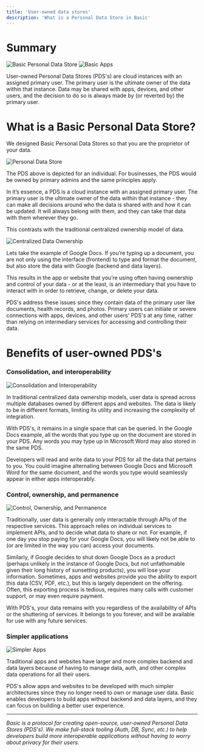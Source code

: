 ```yaml
---
title: 'User-owned data stores'
description: 'What is a Personal Data Store in Basic'
---
```


# Summary

<CardGroup cols={2}>
  <Card title="Basic Personal Data Store">
  <img src="/images/BasicID.png" alt="Basic Personal Data Store" />
  </Card>
  <Card title="Basic Apps">
    <img src="/images/BasicIDApps.png" alt="Basic Apps" />
  </Card>
</CardGroup>

User-owned Personal Data Stores (PDS's) are cloud instances with an assigned primary user.
The primary user is the ultimate owner of the data within that instance.
Data may be shared with apps, devices, and other users, and the decision to do so is always made by (or reverted by) the primary user. 

# What is a  Basic Personal Data Store?

We designed Basic Personal Data Stores so that you are the proprietor of your data.

<img
  className="block"
  src="/images/PDS.svg"
  alt="Personal Data Store"
/>

<Note>
    The PDS above is depicted for an individual. For businesses, the PDS would be owned by primary admins and the same principles apply.
</Note>

In it’s essence, a PDS is a cloud instance with an assigned primary user. 
The primary user is the ultimate owner of the data within that instance - they can make all decisions around who the data is shared with and how it can be updated.
It will always belong with them, and they can take that data with them wherever they go. 

This contrasts with the traditional centralized ownership model of data.

<img
  className="block"
  src="/images/CentralizedDataOwnership.svg"
  alt="Centralized Data Ownership"
/>

Lets take the example of Google Docs. 
If you’re typing up a document, you are not only using the interface (frontend) to type and format the document, but also store the data with Google (backend and data layers).

This results in the app or website that you’re using often having ownership and control of your data - or at the least, is an intermediary that you have to interact with in order to retrieve, change, or delete your data.

PDS's address these issues since they contain data of the primary user like documents, health records, and photos. 
Primary users can initiate or severe connections with apps, devices, and other users' PDS's at any time, rather than relying on intermediary services for accessing and controlling their data.

# Benefits of user-owned PDS's

### Consolidation, and interoperability

<img
  className="block"
  src="/images/DataFragmentation.svg"
  alt="Consolidation and Interoperability"
/>

In traditional centralized data ownership models, user data is spread across multiple databases owned by different apps and websites. 
The data is likely to be in different formats, limiting its utility and increasing the complexity of integration.

With PDS's, it remains in a single space that can be queried. 
In the Google Docs example, all the words that you type up on the document are stored in your PDS. 
Any words you may type up in Microsoft Word may also stored in the same PDS.

Developers will read and write data to your PDS for all the data that pertains to you. 
You could imagine alternating between Google Docs and Microsoft Word for the same document, and the words you type would seamlessly appear in either apps interoperably.

### Control, ownership, and permanence

<img
  className="block"
  src="/images/NoDataControl.svg"
  alt="Control, Ownership, and Permanence"
/>

Traditionally, user data is generally only interactable through APIs of the respective services. 
This approach relies on individual services to implement APIs, and to decide what data to share or not. 
For example, if one day you stop paying for your Google Docs, you will likely not be able to (or are limited in the way you can) access your documents. 

Similarly, if Google decides to shut down Google Docs as a product (perhaps unlikely in the instance of Google Docs, but not unfathomable given their long history of sunsetting products), you will lose your information.
Sometimes, apps and websites provide you the ability to export this data (CSV, PDF, etc.), but this is largely dependent on the offering. Often, this exporting process is tedious, requires many calls with customer support, or may even require payment.

With PDS's, your data remains with you regardless of the availability of APIs or the shuttering of services. 
It belongs to you forever, and will be available for use with any future services.

### Simpler applications

<img
  className="block"
  src="/images/SimplerArchitecturePDS.svg"
  alt="Simpler Apps"
/>

Traditional apps and websites have larger and more complex backend and data layers because of having to manage data, auth, and other complex data operations for all their users.

PDS's allow apps and websites to be developed with much simpler architectures since they no longer need to own or manage user data. 
Basic enables developers to build apps without backend and data layers, and they can focus on building a better user experience.

---
*Basic is a protocol for creating open-source, user-owned Personal Data Stores (PDS's). We make full-stack tooling (Auth, DB, Sync, etc.) to help developers build more interoperable applications without having to worry about privacy for their users.*